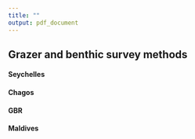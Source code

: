 ```yaml
---
title: ""
output: pdf_document
---
```



## Grazer and benthic survey methods

#### Seychelles


#### Chagos


#### GBR


#### Maldives
